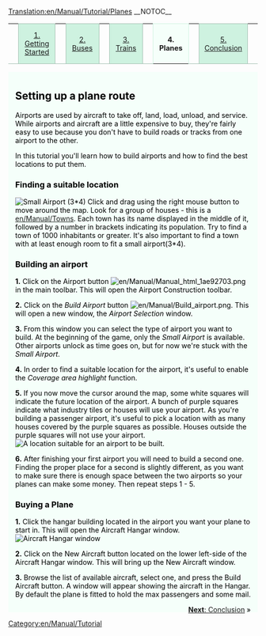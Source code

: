 [[Translation:en/Manual/Tutorial/Planes]]
__NOTOC__
{| width="100%" cellspacing="0" cellpadding="0" valign="top" border="0" style="margin-bottom: 0; margin-left: 1px;" |
| style="border: 0; border-bottom:1px solid #a3bfb1; background:none; width:2%" | &nbsp;
| style="padding:0 .3em; background-color:#cef2e0; font-size:90%; border:solid 1px #a3bfb1; text-align:center; width: 12em;"|[[en/Manual/Tutorial/Main Page|1. Getting Started]]
| style="border: 0; border-bottom:1px solid #a3bfb1; background:none; width:2%" | &nbsp;
| style="padding:0 .3em; background-color:#cef2e0; font-size:90%; border:solid 1px #a3bfb1; text-align:center; width: 12em;"|[[en/Manual/Tutorial/Buses|2. Buses]]
| style="border: 0; border-bottom:1px solid #a3bfb1; background:none; width:2%" | &nbsp;
| style="padding:0 .3em; background-color:#cef2e0; font-size:90%; border:solid 1px #a3bfb1; text-align:center; width: 12em;"|[[en/Manual/Tutorial/Trains|3. Trains]]
| style="border: 0; border-bottom:1px solid #a3bfb1; background:none; width:2%" | &nbsp;
| style="padding:0 .3em; background-color:white; border:solid 1px #cef2e0; border-bottom: 0; text-align:center; font-size:90%; font-weight:bold; background-color:#f5fffa; width: 12em;" | '''4. Planes'''
| style="border: 0; border-bottom:1px solid #a3bfb1; background:none; width:2%" | &nbsp;
| style="padding:0 .3em; background-color:#cef2e0; font-size:90%; border:solid 1px #a3bfb1; text-align:center; width: 12em;"| [[en/Manual/Tutorial/Conclusion|5. Conclusion]]
| style="border: 0; border-bottom:1px solid #a3bfb1; background:none;" | &nbsp;
|}
<div style="padding:.5em 1em 1em 1em; border-top:none; background-color:#f5fffa; color:#000;">

==Setting up a plane route==
Airports are used by aircraft to take off, land, load, unload, and service. While airports and aircraft are a little expensive to buy, they're fairly easy to use because you don't have to build roads or tracks from one airport to the other.

In this tutorial you'll learn how to build airports and how to find the best locations to put them.

===Finding a suitable location===
[[File:en/Manual/Airport s.png|right|frame|Small Airport (3*4)]]
Click and drag using the right mouse button to move around the map. Look for a group of houses - this is a [[en/Manual/Towns]]. Each town has its name displayed in the middle of it, followed by a number in brackets indicating its population. Try to find a town of 1000 inhabitants or greater. It's also important to find a town with at least enough room to fit a small airport(3*4).

===Building an airport===
'''1.''' Click on the Airport button [[File:en/Manual/Manual html 1ae92703.png]] in the main toolbar. This will open the Airport Construction toolbar.

'''2.''' Click on the ''Build Airport'' button [[File:en/Manual/Build airport.png]]. This will open a new window, the ''Airport Selection'' window.

'''3.''' From this window you can select the type of airport you want to build. At the beginning of the game, only the ''Small Airport'' is available. Other airports unlock as time goes on, but for now we're stuck with the ''Small Airport''.

'''4.''' In order to find a suitable location for the airport, it's useful to enable the ''Coverage area highlight'' function.

'''5.''' If you now move the cursor around the map, some white squares will indicate the future location of the airport. A bunch of purple squares indicate what industry tiles or houses will use your airport. As you're building a passenger airport, it's useful to pick a location with as many houses covered by the purple squares as possible. Houses outside the purple squares will not use your airport.
[[File:en/Manual/Build-airport-3.png|frame|none|A location suitable for an airport to be built.]]

'''6.''' After finishing your first airport you will need to build a second one. Finding the proper place for a second is slightly different, as you want to make sure there is enough space between the two airports so your planes can make some money. Then repeat steps 1 - 5.

===Buying a Plane===
'''1.''' Click the hangar building located in the airport you want your plane to start in. This will open the Aircraft Hangar window.
[[File:en/Manual/Step1aircraft.png|none|Aircraft Hangar window]]

'''2.''' Click on the New Aircraft button located on the lower left-side of the Aircraft Hangar window. This will bring up the New Aircraft window. 

'''3.''' Browse the list of available aircraft, select one, and press the Build Aircraft button. A window will appear showing the aircraft in the Hangar. By default the plane is fitted to hold the max passengers and some mail.

<span style="float: right">[[en/Manual/Tutorial/Conclusion|'''Next''': Conclusion]] &raquo;</span>
</div>

[[Category:en/Manual/Tutorial]]